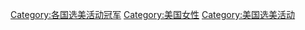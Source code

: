 [[Category:各国选美活动冠军|Category:各国选美活动冠军]]
[[Category:美国女性|Category:美国女性]]
[[Category:美国选美活动|Category:美国选美活动]]